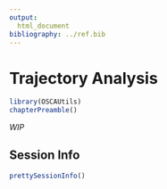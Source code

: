 ```yaml
---
output:
  html_document
bibliography: ../ref.bib
---
```


# Trajectory Analysis

```r
library(OSCAUtils)
chapterPreamble()
```

*WIP*


## Session Info {-}

```r
prettySessionInfo()
```
